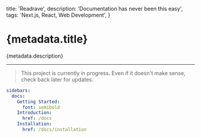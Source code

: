   title: 'Readrave',
  description: 'Documentation has never been this easy',
  tags: 'Next.js, React, Web Development',
}

# {metadata.title}

{metadata.description}

---

> This project is currently in progress. Even if it doesn't make sense, check back later for updates.

```yaml
sidebars:
  docs:
    Getting Started:
      font: semibold
    Introduction:
      href: /docs
    Installation:
      href: /docs/installation
```
